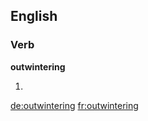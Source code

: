 ==English==

===Verb===
'''outwintering'''

# {{present participle of|[[outwinter]]}}

[[de:outwintering]]
[[fr:outwintering]]